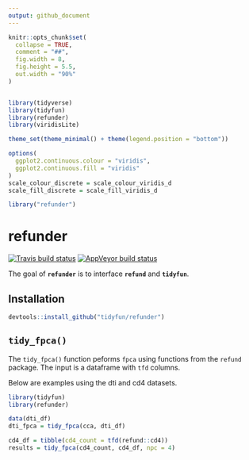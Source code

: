 ```yaml
---
output: github_document
---
```


<!-- README.md is generated from README.Rmd. Please edit that file -->

```r
knitr::opts_chunk$set(
  collapse = TRUE,
  comment = "##",
  fig.width = 8, 
  fig.height = 5.5,
  out.width = "90%"
)


library(tidyverse)
library(tidyfun)
library(refunder)
library(viridisLite)

theme_set(theme_minimal() + theme(legend.position = "bottom"))

options(
  ggplot2.continuous.colour = "viridis",
  ggplot2.continuous.fill = "viridis"
)
scale_colour_discrete = scale_colour_viridis_d
scale_fill_discrete = scale_fill_viridis_d

library("refunder")

```

# refunder

<!-- badges: start -->
[![Travis build status](https://travis-ci.org/tidyfun/refunder.svg?branch=master)](https://travis-ci.org/tidyfun/refunder)
[![AppVeyor build status](https://ci.appveyor.com/api/projects/status/github/tidyfun/refunder?branch=master&svg=true)](https://ci.appveyor.com/project/tidyfun/refunder)
<!-- badges: end -->

The goal of **`refunder`** is to interface **`refund`** and **`tidyfun`**.

## Installation

``` r
devtools::install_github("tidyfun/refunder")
```

## `tidy_fpca()`

The `tidy_fpca()` function peforms `fpca` using functions from the `refund` package. The input is a dataframe with `tfd` columns. 

Below are examples using the dti and cd4 datasets.


```r
library(tidyfun)
library(refunder)

data(dti_df)
dti_fpca = tidy_fpca(cca, dti_df)

cd4_df = tibble(cd4_count = tfd(refund::cd4))
results = tidy_fpca(cd4_count, cd4_df, npc = 4)

```

